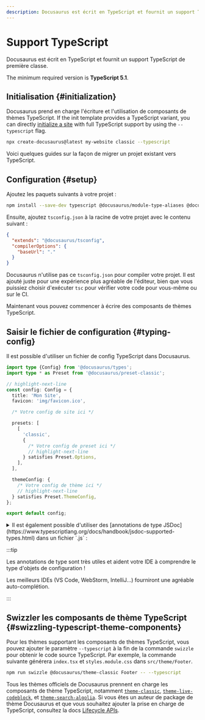 ```yaml
---
description: Docusaurus est écrit en TypeScript et fournit un support TypeScript de première classe.
---
```


# Support TypeScript

Docusaurus est écrit en TypeScript et fournit un support TypeScript de première classe.

The minimum required version is **TypeScript 5.1**.

## Initialisation {#initialization}

Docusaurus prend en charge l'écriture et l'utilisation de composants de thèmes TypeScript. If the init template provides a TypeScript variant, you can directly [initialize a site](./installation.mdx#scaffold-project-website) with full TypeScript support by using the `--typescript` flag.

```bash
npx create-docusaurus@latest my-website classic --typescript
```

Voici quelques guides sur la façon de migrer un projet existant vers TypeScript.

## Configuration {#setup}

Ajoutez les paquets suivants à votre projet :

```bash npm2yarn
npm install --save-dev typescript @docusaurus/module-type-aliases @docusaurus/tsconfig @docusaurus/types
```

Ensuite, ajoutez `tsconfig.json` à la racine de votre projet avec le contenu suivant :

```json title="tsconfig.json"
{
  "extends": "@docusaurus/tsconfig",
  "compilerOptions": {
    "baseUrl": "."
  }
}
```

Docusaurus n'utilise pas ce `tsconfig.json` pour compiler votre projet. Il est ajouté juste pour une expérience plus agréable de l'éditeur, bien que vous puissiez choisir d'exécuter `tsc` pour vérifier votre code pour vous-même ou sur le CI.

Maintenant vous pouvez commencer à écrire des composants de thèmes TypeScript.

## Saisir le fichier de configuration {#typing-config}

Il est possible d'utiliser un fichier de config TypeScript dans Docusaurus.

```ts title="docusaurus.config.ts"
import type {Config} from '@docusaurus/types';
import type * as Preset from '@docusaurus/preset-classic';

// highlight-next-line
const config: Config = {
  title: 'Mon Site',
  favicon: 'img/favicon.ico',

  /* Votre config de site ici */

  presets: [
    [
      'classic',
      {
        /* Votre config de preset ici */
        // highlight-next-line
      } satisfies Preset.Options,
    ],
  ],

  themeConfig: {
    /* Votre config de thème ici */
    // highlight-next-line
  } satisfies Preset.ThemeConfig,
};

export default config;
```

<details>
  <summary>Il est également possible d'utiliser des [annotations de type JSDoc](https://www.typescriptlang.org/docs/handbook/jsdoc-supported-types.html) dans un fichier `.js` :</summary>

Par défaut, la configuration de Docusaurus TypeScript ne vérifie pas les fichiers JavaScript.

Le commentaire `// @ts-check` garantit que le fichier de configuration est correctement vérifié lors de l'exécution de `npx tsc`.

```js title="docusaurus.config.js"
// highlight-next-line
// @ts-check

// highlight-next-line
/** @type {import('@docusaurus/types').Config} */
const config = {
  tagline: 'Les dinosaures sont sympas',
  favicon: 'img/favicon.ico',

  /* Votre config de site ici */

  presets: [
    [
      '@docusaurus/preset-classic',
      // highlight-next-line
      /** @type {import('@docusaurus/preset-classic').Options} */
      (
        {
          /* Votre config de preset ici */
        }
      ),
    ],
  ],
  themeConfig:
    // highlight-next-line
    /** @type {import('@docusaurus/preset-classic').ThemeConfig} */
    (
      {
        /* Votre config de thème ici */
      }
    ),
};

export default config;
```

</details>

:::tip

Les annotations de type sont très utiles et aident votre IDE à comprendre le type d'objets de configuration !

Les meilleurs IDEs (VS Code, WebStorm, IntelliJ...) fourniront une agréable auto-complétion.

:::

## Swizzler les composants de thème TypeScript {#swizzling-typescript-theme-components}

Pour les thèmes supportant les composants de thèmes TypeScript, vous pouvez ajouter le paramètre `--typescript` à la fin de la commande `swizzle` pour obtenir le code source TypeScript. Par exemple, la commande suivante générera `index.tsx` et `styles.module.css` dans `src/theme/Footer`.

```bash npm2yarn
npm run swizzle @docusaurus/theme-classic Footer -- --typescript
```

Tous les thèmes officiels de Docusaurus prennent en charge les composants de thème TypeScript, notamment [`theme-classic`](./api/themes/theme-classic.mdx), [`theme-live-codeblock`](./api/themes/theme-live-codeblock.mdx), et [`theme-search-algolia`](./api/themes/theme-search-algolia.mdx). Si vous êtes un auteur de package de thème Docusaurus et que vous souhaitez ajouter la prise en charge de TypeScript, consultez la docs [Lifecycle APIs](./api/plugin-methods/extend-infrastructure.mdx#getTypeScriptThemePath).

